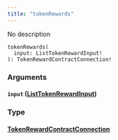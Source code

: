 ```yaml
---
title: "tokenRewards"
---
```


No description

```
tokenRewards(
  input: ListTokenRewardInput!
): TokenRewardContractConnection!

```

### Arguments[](#arguments "Direct link to heading")

#### `input` ([ListTokenRewardInput](/developer/graphql-api/references/inputs/list-token-reward-input))[](#input-listtokenrewardinput "Direct link to heading")

### Type[](#type "Direct link to heading")

#### [TokenRewardContractConnection](/developer/graphql-api/references/objects/token-reward-contract-connection)[](#tokenrewardcontractconnection "Direct link to heading")